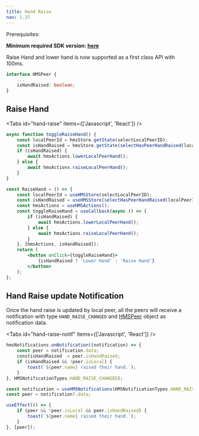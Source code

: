 ```yaml
---
title: Hand Raise
nav: 1.37
---
```


Prerequisites:

**Minimum required SDK version: [here](../../changelog/release-notes#2023-09-22)**

Raise Hand and lower hand is now supported as a first class API with 100ms.

```ts
interface HMSPeer {
    ...
    isHandRaised: boolean;
}
```

## Raise Hand

<Tabs id="hand-raise" items={['Javascript', 'React']} />

<Tab id='hand-raise-0'>

```js
async function toggleRaiseHand() {
    const localPeerId = hmsStore.getState(selectLocalPeerID);
    const isHandRaised = hmsStore.getState(selectHasPeerHandRaised(localPeerId));
    if (isHandRaised) {
        await hmsActions.lowerLocalPeerHand();
    } else {
        await hmsActions.raiseLocalPeerHand();
    }
}
```

</Tab>

<Tab id='hand-raise-1'>

```jsx
const RaiseHand = () => {
    const localPeerId = useHMSStore(selectLocalPeerID);
    const isHandRaised = useHMSStore(selectHasPeerHandRaised(localPeerId));
    const hmsActions = useHMSActions();
    const toggleRaiseHand = useCallback(async () => {
        if (isHandRaised) {
            await hmsActions.lowerLocalPeerHand();
        } else {
            await hmsActions.raiseLocalPeerHand();
        }
    }, [hmsActions, isHandRaised]);
    return (
        <button onClick={toggleRaiseHand}>
            {isHandRaised ? 'Lower Hand' : 'Raise Hand'}
        </button>
    );
};
```

</Tab>

## Hand Raise update Notification

Once the hand raise is updated by local peer, all the peers will receive a notification
with type `HAND_RAISE_CHANGED` and [HMSPeer](/api-reference/javascript/v2/interfaces/HMSPeer)
object as notification data.

<Tabs id="hand-raise-notif" items={['Javascript', 'React']} />

<Tab id='hand-raise-notif-0'>

```js
hmsNotifications.onNotification((notification) => {
    const peer = notification.data;
    constisHandRaised  = peer.isHandRaised;
    if (isHandRaised && !peer.isLocal) {
        toast(`${peer.name} raised their hand.`);
    }
}, HMSNotificationTypes.HAND_RAISE_CHANGED);
```

</Tab>

<Tab id='hand-raise-notif-1'>

```jsx
const notification = useHMSNotifications(HMSNotificationTypes.HAND_RAISE_CHANGED);
const peer = notification?.data;

useEffect(() => {
    if (peer && !peer.isLocal && peer.isHandRaised) {
        toast(`${peer.name} raised their hand.`);
    }
}, [peer]);
```

</Tab>

